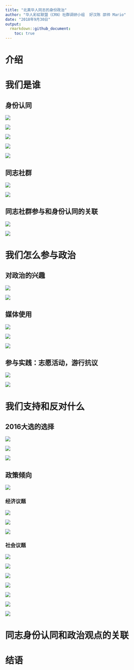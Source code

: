 ```yaml
---
title: "北美华人同志的身份政治"
author: "华人彩虹联盟（CRN）社群调研小组  好汉陈 邵帅 Mario"
date: "2018年9月30日"
output: 
  rmarkdown::github_document:
    toc: true
---
```


# 介绍

# 我们是谁

## 身份认同
![](figs_README/identity_linked_lgbt.png)

![](figs_README/identity_linked_cn.png)

![](figs_README/identity_linked_us.png)

![](figs_README/identity_linked_compare.png)


![](figs_README/identity_lgbt_yield.png)


## 同志社群

![](figs_README/identity_lgbt_contact.png)

![](figs_README/identity_lgbt_contact_cn.png)

## 同志社群参与和身份认同的关联

![](figs_README/identity_cor1.png)

![](figs_README/identity_cor2.png)


# 我们怎么参与政治


## 对政治的兴趣

![](figs_README/participate_interest_cn.png)

![](figs_README/participate_interest_us.png)

## 媒体使用

![](figs_README/participate_media.png)


![](figs_README/participate_media_cn.png)

![](figs_README/participate_media_politics.png)

## 参与实践：志愿活动，游行抗议

![](figs_README/participate_volunteer.png)

![](figs_README/participate_protest.png)


# 我们支持和反对什么

## 2016大选的选择

![](figs_README/identity_party_id.png)

![](figs_README/vote_primary.png)

![](figs_README/vote_general.png)

## 政策倾向

![](figs_README/policy_position_lr.png)

### 经济议题

![](figs_README/policy_economy_tax.png)

![](figs_README/policy_economy_welfare.png)

![](figs_README/policy_economy_aca.png)



### 社会议题

![](figs_README/policy_social_immigrant1.png)

![](figs_README/policy_social_immigrant2.png)

![](figs_README/policy_social_abortion.png)

![](figs_README/policy_social_marijuanna.png)

![](figs_README/policy_social_gun_control.png)

![](figs_README/policy_social_aa_race.png)

![](figs_README/policy_social_aa_gender.png)

# 同志身份认同和政治观点的关联

# 结语
